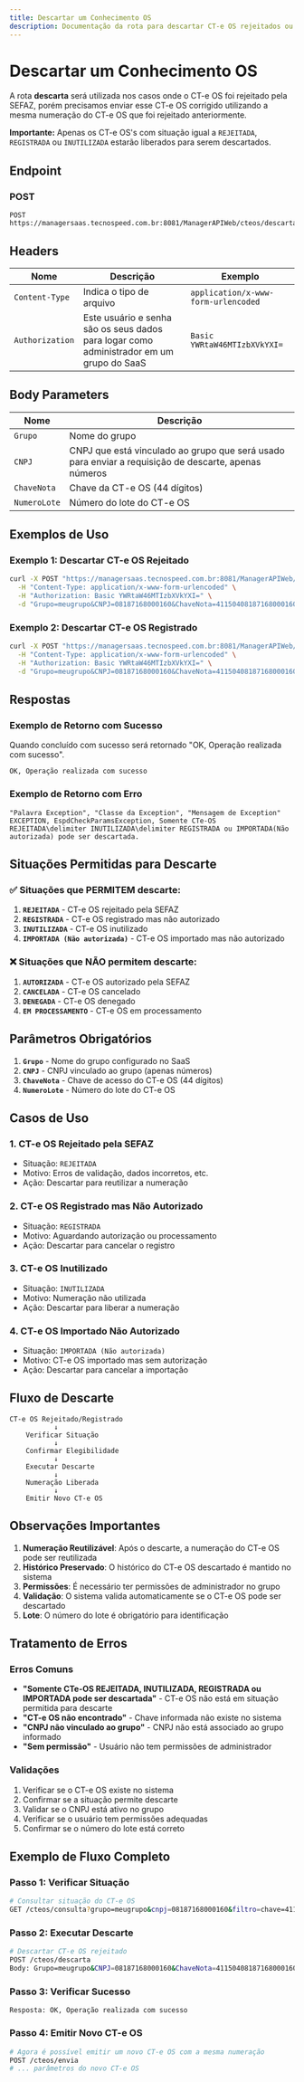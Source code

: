 ```yaml
---
title: Descartar um Conhecimento OS
description: Documentação da rota para descartar CT-e OS rejeitados ou registrados
---
```


# Descartar um Conhecimento OS

A rota **descarta** será utilizada nos casos onde o CT-e OS foi rejeitado pela SEFAZ, porém precisamos enviar esse CT-e OS corrigido utilizando a mesma numeração do CT-e OS que foi rejeitado anteriormente.

**Importante:** Apenas os CT-e OS's com situação igual a `REJEITADA`, `REGISTRADA` ou `INUTILIZADA` estarão liberados para serem descartados.

## Endpoint

### POST

```http
POST https://managersaas.tecnospeed.com.br:8081/ManagerAPIWeb/cteos/descarta
```

## Headers

| Nome | Descrição | Exemplo |
|------|-----------|---------|
| `Content-Type` | Indica o tipo de arquivo | `application/x-www-form-urlencoded` |
| `Authorization` | Este usuário e senha são os seus dados para logar como administrador em um grupo do SaaS | `Basic YWRtaW46MTIzbXVkYXI=` |

## Body Parameters

| Nome | Descrição |
|------|-----------|
| `Grupo` | Nome do grupo |
| `CNPJ` | CNPJ que está vinculado ao grupo que será usado para enviar a requisição de descarte, apenas números |
| `ChaveNota` | Chave da CT-e OS (44 dígitos) |
| `NumeroLote` | Número do lote do CT-e OS |

## Exemplos de Uso

### Exemplo 1: Descartar CT-e OS Rejeitado

```bash
curl -X POST "https://managersaas.tecnospeed.com.br:8081/ManagerAPIWeb/cteos/descarta" \
  -H "Content-Type: application/x-www-form-urlencoded" \
  -H "Authorization: Basic YWRtaW46MTIzbXVkYXI=" \
  -d "Grupo=meugrupo&CNPJ=08187168000160&ChaveNota=41150408187168000160576660000006671000000012&NumeroLote=001"
```

### Exemplo 2: Descartar CT-e OS Registrado

```bash
curl -X POST "https://managersaas.tecnospeed.com.br:8081/ManagerAPIWeb/cteos/descarta" \
  -H "Content-Type: application/x-www-form-urlencoded" \
  -H "Authorization: Basic YWRtaW46MTIzbXVkYXI=" \
  -d "Grupo=meugrupo&CNPJ=08187168000160&ChaveNota=41150408187168000160576660000006671000000013&NumeroLote=002"
```

## Respostas

### Exemplo de Retorno com Sucesso

Quando concluído com sucesso será retornado "OK, Operação realizada com sucesso".

```text
OK, Operação realizada com sucesso
```

### Exemplo de Retorno com Erro

```text
"Palavra Exception", "Classe da Exception", "Mensagem de Exception"
EXCEPTION, EspdCheckParamsException, Somente CTe-OS REJEITADA\delimiter INUTILIZADA\delimiter REGISTRADA ou IMPORTADA(Não autorizada) pode ser descartada.
```

## Situações Permitidas para Descarte

### ✅ **Situações que PERMITEM descarte:**

1. **`REJEITADA`** - CT-e OS rejeitado pela SEFAZ
2. **`REGISTRADA`** - CT-e OS registrado mas não autorizado
3. **`INUTILIZADA`** - CT-e OS inutilizado
4. **`IMPORTADA (Não autorizada)`** - CT-e OS importado mas não autorizado

### ❌ **Situações que NÃO permitem descarte:**

1. **`AUTORIZADA`** - CT-e OS autorizado pela SEFAZ
2. **`CANCELADA`** - CT-e OS cancelado
3. **`DENEGADA`** - CT-e OS denegado
4. **`EM PROCESSAMENTO`** - CT-e OS em processamento

## Parâmetros Obrigatórios

1. **`Grupo`** - Nome do grupo configurado no SaaS
2. **`CNPJ`** - CNPJ vinculado ao grupo (apenas números)
3. **`ChaveNota`** - Chave de acesso do CT-e OS (44 dígitos)
4. **`NumeroLote`** - Número do lote do CT-e OS

## Casos de Uso

### 1. **CT-e OS Rejeitado pela SEFAZ**
- Situação: `REJEITADA`
- Motivo: Erros de validação, dados incorretos, etc.
- Ação: Descartar para reutilizar a numeração

### 2. **CT-e OS Registrado mas Não Autorizado**
- Situação: `REGISTRADA`
- Motivo: Aguardando autorização ou processamento
- Ação: Descartar para cancelar o registro

### 3. **CT-e OS Inutilizado**
- Situação: `INUTILIZADA`
- Motivo: Numeração não utilizada
- Ação: Descartar para liberar a numeração

### 4. **CT-e OS Importado Não Autorizado**
- Situação: `IMPORTADA (Não autorizada)`
- Motivo: CT-e OS importado mas sem autorização
- Ação: Descartar para cancelar a importação

## Fluxo de Descarte

```
CT-e OS Rejeitado/Registrado
           ↓
    Verificar Situação
           ↓
    Confirmar Elegibilidade
           ↓
    Executar Descarte
           ↓
    Numeração Liberada
           ↓
    Emitir Novo CT-e OS
```

## Observações Importantes

1. **Numeração Reutilizável**: Após o descarte, a numeração do CT-e OS pode ser reutilizada
2. **Histórico Preservado**: O histórico do CT-e OS descartado é mantido no sistema
3. **Permissões**: É necessário ter permissões de administrador no grupo
4. **Validação**: O sistema valida automaticamente se o CT-e OS pode ser descartado
5. **Lote**: O número do lote é obrigatório para identificação

## Tratamento de Erros

### Erros Comuns

- **"Somente CTe-OS REJEITADA, INUTILIZADA, REGISTRADA ou IMPORTADA pode ser descartada"** - CT-e OS não está em situação permitida para descarte
- **"CT-e OS não encontrado"** - Chave informada não existe no sistema
- **"CNPJ não vinculado ao grupo"** - CNPJ não está associado ao grupo informado
- **"Sem permissão"** - Usuário não tem permissões de administrador

### Validações

1. Verificar se o CT-e OS existe no sistema
2. Confirmar se a situação permite descarte
3. Validar se o CNPJ está ativo no grupo
4. Verificar se o usuário tem permissões adequadas
5. Confirmar se o número do lote está correto

## Exemplo de Fluxo Completo

### Passo 1: Verificar Situação
```bash
# Consultar situação do CT-e OS
GET /cteos/consulta?grupo=meugrupo&cnpj=08187168000160&filtro=chave=41150408187168000160576660000006671000000012&campos=situacao,chave&limite=1
```

### Passo 2: Executar Descarte
```bash
# Descartar CT-e OS rejeitado
POST /cteos/descarta
Body: Grupo=meugrupo&CNPJ=08187168000160&ChaveNota=41150408187168000160576660000006671000000012&NumeroLote=001
```

### Passo 3: Verificar Sucesso
```text
Resposta: OK, Operação realizada com sucesso
```

### Passo 4: Emitir Novo CT-e OS
```bash
# Agora é possível emitir um novo CT-e OS com a mesma numeração
POST /cteos/envia
# ... parâmetros do novo CT-e OS
```